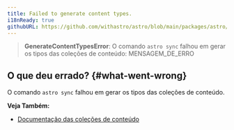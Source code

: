 ```yaml
---
title: Failed to generate content types.
i18nReady: true
githubURL: https://github.com/withastro/astro/blob/main/packages/astro/src/core/errors/errors-data.ts
---
```


> **GenerateContentTypesError**: O comando `astro sync` falhou em gerar os tipos das coleções de conteúdo: MENSAGEM_DE_ERRO

## O que deu errado? \{#what-went-wrong\}

O comando `astro sync` falhou em gerar os tipos das coleções de conteúdo.

**Veja Também:**
-  [Documentação das coleções de conteúdo](/pt-br/guides/content-collections/)
